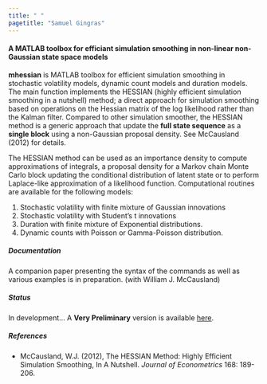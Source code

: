 ```yaml
---
title: " "
pagetitle: "Samuel Gingras"
---
```


<link rel="stylesheet" href="styles.css" type= "text/css">
<link rel="stylesheet" href="site_libs/academicons-1.9.1/css/academicons.min.css"/>

#### A MATLAB toolbox for efficiant simulation smoothing in non-linear non-Gaussian state space models

**mhessian** is MATLAB toolbox for efficient simulation smoothing in stochastic volatility models, dynamic count models and duration models. The main function implements the HESSIAN (highly efficient simulation smoothing in a nutshell) method; a direct approach for simulation smoothing based on operations on the Hessian matrix of the log likelihood rather than the Kalman filter. Compared to other simulation smoother, the HESSIAN method is a generic approach that update the **full state sequence** as a **single block** using a non-Gaussian proposal density. See McCausland (2012) for details.

The HESSIAN method can be used as an importance density to compute approximations of integrals, a proposal density for a Markov chain Monte Carlo block updating the conditional distribution of latent state or to perform Laplace-like approximation of a likelihood function. Computational routines are available for the following models:

1. Stochastic volatility with finite mixture of Gaussian innovations
2. Stochastic volatility with Student's t innovations
3. Duration with finite mixture of Exponential distributions.
4. Dynamic counts with Poisson or Gamma-Poisson distribution.

##### Documentation
A companion paper presenting the syntax of the commands as well as various examples is in preparation. (with William J. McCausland)
 
##### Status
In development... A **Very Preliminary** version is available [here](https://github.com/samuelgingras/mhessian).

##### References
- McCausland, W.J. (2012), The HESSIAN Method: Highly Efficient Simulation Smoothing, In A Nutshell. *Journal of Econometrics* 168: 189-206.


